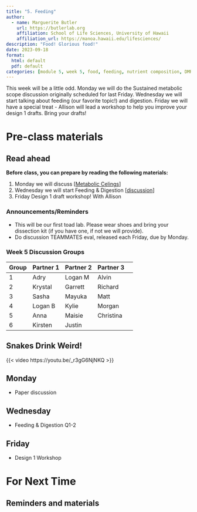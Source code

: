 ```yaml
---
title: "5. Feeding"
author:
  - name: Marguerite Butler  
    url: https://butlerlab.org
    affiliation: School of Life Sciences, University of Hawaii
    affiliation_url: https://manoa.hawaii.edu/lifesciences/
description: "Food! Glorious food!"
date: 2023-09-18
format: 
  html: default 
  pdf: default
categories: [module 5, week 5, food, feeding, nutrient composition, DMR]
---
```


This week will be a little odd. Monday we will do the Sustained metabolic scope discussion originally scheduled for last Friday. Wednesday we will start talking about feeding (our favorite topic!) and digestion. Friday we will have a special treat - Allison will lead a workshop to help you improve your design 1 drafts.  Bring your drafts!  

# Pre-class materials 

::: callout-note
## Read ahead

**Before class, you can prepare by reading the following materials:**

1. Monday we will discuss \[[Metabolic Celings](../../discussions/Discussion-Week4-metabolic-ceiling.pdf)\] 
2. Wednesday we will start Feeding & Digestion \[[discussion](../../discussions/Discussion-Week5-feeding&digestion.pdf)\]
3. Friday Design 1 draft workshop! With Allison
:::

### Announcements/Reminders

-  This will be our first toad lab. Please wear shoes and bring your dissection kit (if you have one, if not we will provide).
-  Do discussion TEAMMATES eval, released each Friday, due by Monday.

### Week 5 Discussion Groups

| Group | Partner 1 | Partner 2 | Partner 3 |
|----|----|----|----|----|
| 1 |Adry| Logan M  | Alvin |
| 2 |  Krystal  |  Garrett | Richard |
| 3 | Sasha |  Mayuka | Matt |
| 4 | Logan B  | Kylie  | Morgan |
| 5 |  Anna | Maisie  | Christina |
| 6 |  Kirsten  | Justin  |  |

## Snakes Drink Weird!

{{< video https://youtu.be/_r3gG6NjNKQ >}}

## Monday
   
- Paper discussion

## Wednesday

- Feeding & Digestion Q1-2

## Friday 

- Design 1 Workshop


# For Next Time



::: callout-note
## Reminders and materials

:::


